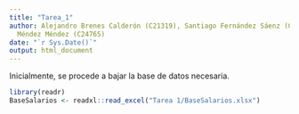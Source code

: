 ```yaml
---
title: "Tarea_1"
author: Alejandro Brenes Calderón (C21319), Santiago Fernández Sáenz (C22943), Eyeri
  Méndez Méndez (C24765)
date: "`r Sys.Date()`"
output: html_document
---
```


Inicialmente, se procede a bajar la base de datos necesaria.

```r
library(readr)
BaseSalarios <- readxl::read_excel("Tarea 1/BaseSalarios.xlsx")
```

